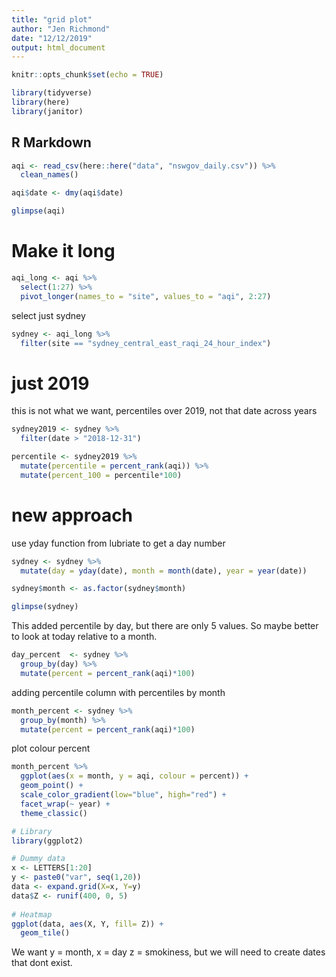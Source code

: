 ```yaml
---
title: "grid plot"
author: "Jen Richmond"
date: "12/12/2019"
output: html_document
---
```


```r
knitr::opts_chunk$set(echo = TRUE)
```

```r
library(tidyverse)
library(here)
library(janitor)
```


## R Markdown

```r
aqi <- read_csv(here::here("data", "nswgov_daily.csv")) %>%
  clean_names()
```

```r
aqi$date <- dmy(aqi$date)

glimpse(aqi)
```

# Make it long
```r
aqi_long <- aqi %>%
  select(1:27) %>%
  pivot_longer(names_to = "site", values_to = "aqi", 2:27)
```

select just sydney
```r
sydney <- aqi_long %>%
  filter(site == "sydney_central_east_raqi_24_hour_index") 

```

# just 2019

this is not what we want, percentiles over 2019, not that date across years

```r
sydney2019 <- sydney %>%
  filter(date > "2018-12-31")

percentile <- sydney2019 %>%
  mutate(percentile = percent_rank(aqi)) %>%
  mutate(percent_100 = percentile*100) 
```

# new approach

use yday function from lubriate to get a day number  
```r
sydney <- sydney %>%
  mutate(day = yday(date), month = month(date), year = year(date))  

sydney$month <- as.factor(sydney$month)
```

```r
glimpse(sydney)
```

This added percentile by day, but there are only 5 values. So maybe better to look at today relative to a month. 

```r
day_percent  <- sydney %>%
  group_by(day) %>%
  mutate(percent = percent_rank(aqi)*100)
```

adding percentile column with percentiles by month
```r
month_percent <- sydney %>%
  group_by(month) %>%
  mutate(percent = percent_rank(aqi)*100)
```

plot colour percent 
```r
month_percent %>%
  ggplot(aes(x = month, y = aqi, colour = percent)) +
  geom_point() +
  scale_color_gradient(low="blue", high="red") +
  facet_wrap(~ year) +
  theme_classic()

```

```r
# Library
library(ggplot2)

# Dummy data
x <- LETTERS[1:20]
y <- paste0("var", seq(1,20))
data <- expand.grid(X=x, Y=y)
data$Z <- runif(400, 0, 5)
 
# Heatmap 
ggplot(data, aes(X, Y, fill= Z)) + 
  geom_tile()
```

We want y = month, x = day z = smokiness, but we will need to create dates that dont exist. 
```r

```

